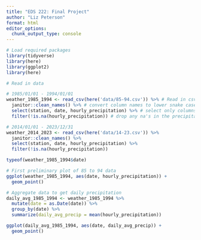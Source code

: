 ```yaml
---
title: "EDS 222: Final Project"
author: "Liz Peterson"
format: html
editor_options: 
  chunk_output_type: console
---
```


```r
# Load required packages
library(tidyverse)
library(here)
library(ggplot2)
library(here)
```


```r
# Read in data

# 1985/01/01 - 1994/01/01
weather_1985_1994 <- read_csv(here('data/85-94.csv')) %>% # Read in csv
  janitor::clean_names() %>% # convert column names to lower snake case
  select(station, date, hourly_precipitation) %>% # select only columns we are interested in
  filter(!is.na(hourly_precipitation)) # drop any na's in the precipitation column

# 2014/01/01 - 2023/12/31
weather_2014_2023 <- read_csv(here('data/14-23.csv')) %>%
  janitor::clean_names() %>%
  select(station, date, hourly_precipitation) %>%
  filter(!is.na(hourly_precipitation))
```

```r
typeof(weather_1985_1994$date)
```

```r
# First preliminary plot of 85 to 94 data
ggplot(weather_1985_1994, aes(date, hourly_precipitation)) +
  geom_point()
```

```r
# Aggregate data to get daily precipitation
daily_avg_1985_1994 <- weather_1985_1994 %>%
  mutate(date = as.Date(date)) %>%
  group_by(date) %>%
  summarize(daily_avg_precip = mean(hourly_precipitation))
```

```r
ggplot(daily_avg_1985_1994, aes(date, daily_avg_precip)) +
  geom_point()
```

